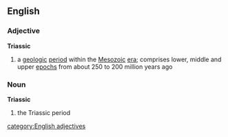 ==English==
===Adjective===
{{wikipedia}}
'''Triassic'''
#{{geology}} a [[geologic]] [[period]] within the [[Mesozoic]] [[era]]; comprises lower, middle and upper [[epoch]]s from about 250 to 200 million years ago

===Noun===
'''Triassic'''
#{{geology}} the Triassic period
[[category:English adjectives]]